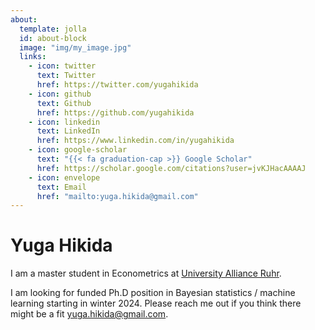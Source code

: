 ```yaml
---
about:
  template: jolla
  id: about-block
  image: "img/my_image.jpg"
  links:
    - icon: twitter
      text: Twitter
      href: https://twitter.com/yugahikida
    - icon: github
      text: Github
      href: https://github.com/yugahikida
    - icon: linkedin
      text: LinkedIn
      href: https://www.linkedin.com/in/yugahikida
    - icon: google-scholar
      text: "{{< fa graduation-cap >}} Google Scholar"
      href: https://scholar.google.com/citations?user=jvKJHacAAAAJ
    - icon: envelope
      text: Email
      href: "mailto:yuga.hikida@gmail.com"  
---
```


::: {#about-block}
:::

# Yuga Hikida

I am a master student in Econometrics at [University Alliance Ruhr](https://www.econometrics.ruhr/).

I am looking for funded Ph.D position in Bayesian statistics / 
machine learning starting in winter 2024. Please reach me out if you think 
there might be a fit 
[yuga.hikida@gmail.com](mailto:yuga.hikida@gmail.com).

